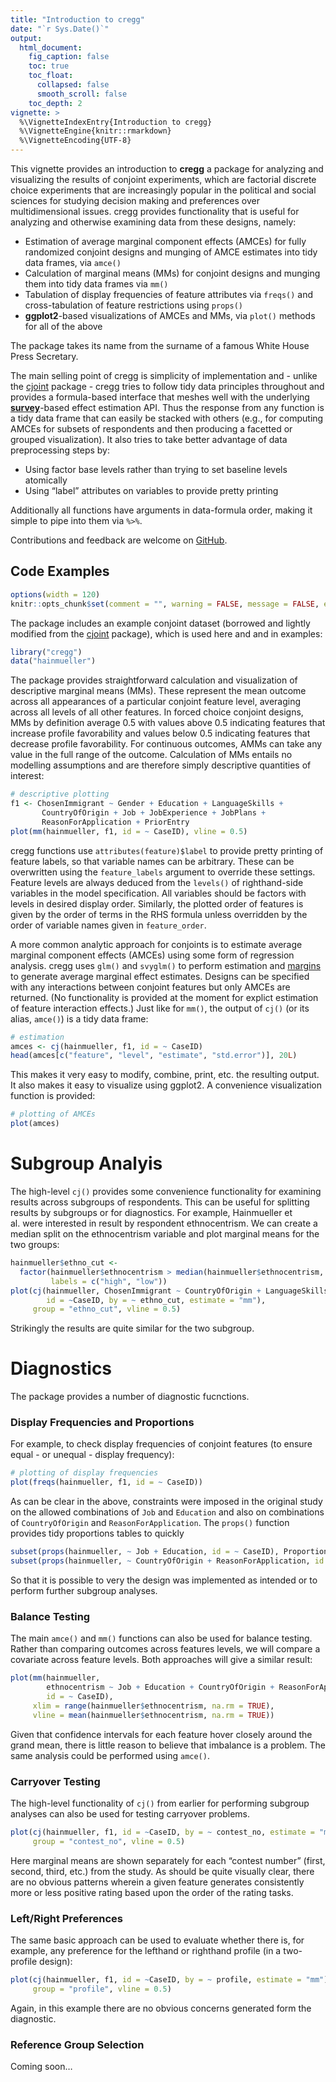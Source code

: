 ```yaml
---
title: "Introduction to cregg"
date: "`r Sys.Date()`"
output:
  html_document:
    fig_caption: false
    toc: true
    toc_float:
      collapsed: false
      smooth_scroll: false
    toc_depth: 2
vignette: >
  %\VignetteIndexEntry{Introduction to cregg}
  %\VignetteEngine{knitr::rmarkdown}
  %\VignetteEncoding{UTF-8}
---
```


This vignette provides an introduction to **cregg** a package for analyzing and visualizing the results of conjoint experiments, which are factorial discrete choice experiments that are increasingly popular in the political and social sciences for studying decision making and preferences over multidimensional issues. cregg provides functionality that is useful for analyzing and otherwise examining data from these designs, namely:

 - Estimation of average marginal component effects (AMCEs) for fully randomized conjoint designs and munging of AMCE estimates into tidy data frames, via `amce()`
 - Calculation of marginal means (MMs) for conjoint designs and munging them into tidy data frames via `mm()`
 - Tabulation of display frequencies of feature attributes via `freqs()` and cross-tabulation of feature restrictions using `props()`
 - **ggplot2**-based visualizations of AMCEs and MMs, via `plot()` methods for all of the above

The package takes its name from the surname of a famous White House Press Secretary.

The main selling point of cregg is simplicity of implementation and - unlike the [cjoint](https://cran.r-project.org/package=cjoint) package - cregg tries to follow tidy data principles throughout and provides a formula-based interface that meshes well with the underlying [**survey**](https://cran.r-project.org/package=survey)-based effect estimation API. Thus the response from any function is a tidy data frame that can easily be stacked with others (e.g., for computing AMCEs for subsets of respondents and then producing a facetted or grouped visualization). It also tries to take better advantage of data preprocessing steps by:

 - Using factor base levels rather than trying to set baseline levels atomically
 - Using "label" attributes on variables to provide pretty printing

Additionally all functions have arguments in data-formula order, making it simple to pipe into them via `%>%`.

Contributions and feedback are welcome on [GitHub](https://github.com/leeper/cregg/issues).

## Code Examples


```r
options(width = 120)
knitr::opts_chunk$set(comment = "", warning = FALSE, message = FALSE, echo = TRUE, tidy = TRUE, size="small", fig.width = 10, fig.height = 10)
```

The package includes an example conjoint dataset (borrowed and lightly modified from the [cjoint](https://cran.r-project.org/package=cjoint) package), which is used here and and in examples:

```r
library("cregg")
data("hainmueller")
```

The package provides straightforward calculation and visualization of descriptive marginal means (MMs). These represent the mean outcome across all appearances of a particular conjoint feature level, averaging across all levels of all other features. In forced choice conjoint designs, MMs by definition average 0.5 with values above 0.5 indicating features that increase profile favorability and values below 0.5 indicating features that decrease profile favorability. For continuous outcomes, AMMs can take any value in the full range of the outcome. Calculation of MMs entails no modelling assumptions and are therefore simply descriptive quantities of interest:

```r
# descriptive plotting
f1 <- ChosenImmigrant ~ Gender + Education + LanguageSkills + 
       CountryOfOrigin + Job + JobExperience + JobPlans + 
       ReasonForApplication + PriorEntry
plot(mm(hainmueller, f1, id = ~ CaseID), vline = 0.5)
```

cregg functions use `attributes(feature)$label` to provide pretty printing of feature labels, so that variable names can be arbitrary. These can be overwritten using the `feature_labels` argument to override these settings. Feature levels are always deduced from the `levels()` of righthand-side variables in the model specification. All variables should be factors with levels in desired display order. Similarly, the plotted order of features is given by the order of terms in the RHS formula unless overridden by the order of variable names given in `feature_order`.

A more common analytic approach for conjoints is to estimate average marginal component effects (AMCEs) using some form of regression analysis. cregg uses `glm()` and `svyglm()` to perform estimation and [margins](https://cran.r-project.org/package=margins) to generate average marginal effect estimates. Designs can be specified with any interactions between conjoint features but only AMCEs are returned. (No functionality is provided at the moment for explict estimation of feature interaction effects.) Just like for `mm()`, the output of `cj()` (or its alias, `amce()`) is a tidy data frame:

```r
# estimation
amces <- cj(hainmueller, f1, id = ~ CaseID)
head(amces[c("feature", "level", "estimate", "std.error")], 20L)
```

This makes it very easy to modify, combine, print, etc. the resulting output. It also makes it easy to visualize using ggplot2. A convenience visualization function is provided:

```r
# plotting of AMCEs
plot(amces)
```

# Subgroup Analyis

The high-level `cj()` provides some convenience functionality for examining results across subgroups of respondents. This can be useful for splitting results by subgroups or for diagnostics. For example, Hainmueller et al. were interested in result by respondent ethnocentrism. We can create a median split on the ethnocentrism variable and plot marginal means for the two groups:

```r
hainmueller$ethno_cut <-
  factor(hainmueller$ethnocentrism > median(hainmueller$ethnocentrism, na.rm = TRUE),
         labels = c("high", "low"))
plot(cj(hainmueller, ChosenImmigrant ~ CountryOfOrigin + LanguageSkills,
        id = ~CaseID, by = ~ ethno_cut, estimate = "mm"),
     group = "ethno_cut", vline = 0.5)
```

Strikingly the results are quite similar for the two subgroup.

# Diagnostics

The package provides a number of diagnostic fucnctions. 

### Display Frequencies and Proportions

For example, to check display frequencies of conjoint features (to ensure equal - or unequal - display frequency):

```r
# plotting of display frequencies
plot(freqs(hainmueller, f1, id = ~ CaseID))
```

As can be clear in the above, constraints were imposed in the original study on the allowed combinations of `Job` and `Education` and also on combinations of `CountryOfOrigin` and `ReasonForApplication`. The `props()` function provides tidy proportions tables to quickly 

```r
subset(props(hainmueller, ~ Job + Education, id = ~ CaseID), Proportion == 0)
subset(props(hainmueller, ~ CountryOfOrigin + ReasonForApplication, id = ~ CaseID), Proportion == 0)
```

So that it is possible to very the design was implemented as intended or to perform further subgroup analyses.

### Balance Testing

The main `amce()` and `mm()` functions can also be used for balance testing. Rather than comparing outcomes across features levels, we will compare a covariate across feature levels. Both approaches will give a similar result:

```r
plot(mm(hainmueller,
        ethnocentrism ~ Job + Education + CountryOfOrigin + ReasonForApplication,
        id = ~ CaseID),
     xlim = range(hainmueller$ethnocentrism, na.rm = TRUE),
     vline = mean(hainmueller$ethnocentrism, na.rm = TRUE))
```
Given that confidence intervals for each feature hover closely around the grand mean, there is little reason to believe that imbalance is a problem. The same analysis could be performed using `amce()`.

### Carryover Testing

The high-level functionality of `cj()` from earlier for performing subgroup analyses can also be used for testing carryover problems.

```r
plot(cj(hainmueller, f1, id = ~CaseID, by = ~ contest_no, estimate = "mm"),
     group = "contest_no", vline = 0.5)
```

Here marginal means are shown separately for each "contest number" (first, second, third, etc.) from the study. As should be quite visually clear, there are no obvious patterns wherein a given feature generates consistently more or less positive rating based upon the order of the rating tasks.

### Left/Right Preferences

The same basic approach can be used to evaluate whether there is, for example, any preference for the lefthand or righthand profile (in a two-profile design):

```r
plot(cj(hainmueller, f1, id = ~CaseID, by = ~ profile, estimate = "mm"),
     group = "profile", vline = 0.5)
```

Again, in this example there are no obvious concerns generated form the diagnostic.

### Reference Group Selection

Coming soon...

